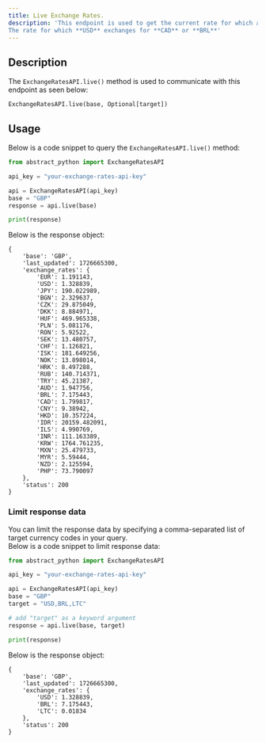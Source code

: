```yaml
---
title: Live Exchange Rates.
description: 'This endpoint is used to get the current rate for which a base currency exchanges with other currencies. For example,
The rate for which **USD** exchanges for **CAD** or **BRL**'
---
```


## Description

The `ExchangeRatesAPI.live()` method is used to communicate with this endpoint as seen below:

`ExchangeRatesAPI.live(base, Optional[target])`

## Usage

Below is a code snippet to query the `ExchangeRatesAPI.live()` method:

```python
from abstract_python import ExchangeRatesAPI

api_key = "your-exchange-rates-api-key"

api = ExchangeRatesAPI(api_key)
base = "GBP"
response = api.live(base)

print(response)

```

Below is the response object:

```
{
    'base': 'GBP',
    'last_updated': 1726665300,
    'exchange_rates': {
        'EUR': 1.191143,
        'USD': 1.328839,
        'JPY': 190.022989,
        'BGN': 2.329637,
        'CZK': 29.875049,
        'DKK': 8.884971,
        'HUF': 469.965338,
        'PLN': 5.081176,
        'RON': 5.92522,
        'SEK': 13.480757,
        'CHF': 1.126821,
        'ISK': 181.649256,
        'NOK': 13.898014,
        'HRK': 8.497288,
        'RUB': 140.714371,
        'TRY': 45.21387,
        'AUD': 1.947756,
        'BRL': 7.175443,
        'CAD': 1.799817,
        'CNY': 9.38942,
        'HKD': 10.357224,
        'IDR': 20159.482091,
        'ILS': 4.990769,
        'INR': 111.163389,
        'KRW': 1764.761235,
        'MXN': 25.479733,
        'MYR': 5.59444,
        'NZD': 2.125594,
        'PHP': 73.790097
    },
    'status': 200
}
```

### Limit response data

You can limit the response data by specifying a comma-separated list of target currency codes in your query.  
Below is a code snippet to limit response data:

```python
from abstract_python import ExchangeRatesAPI

api_key = "your-exchange-rates-api-key"

api = ExchangeRatesAPI(api_key)
base = "GBP"
target = "USD,BRL,LTC"

# add "target" as a keyword argument
response = api.live(base, target)

print(response)

```

Below is the response object:

```
{
    'base': 'GBP',
    'last_updated': 1726665300,
    'exchange_rates': {
        'USD': 1.328839,
        'BRL': 7.175443,
        'LTC': 0.01834
    },
    'status': 200
}
```
